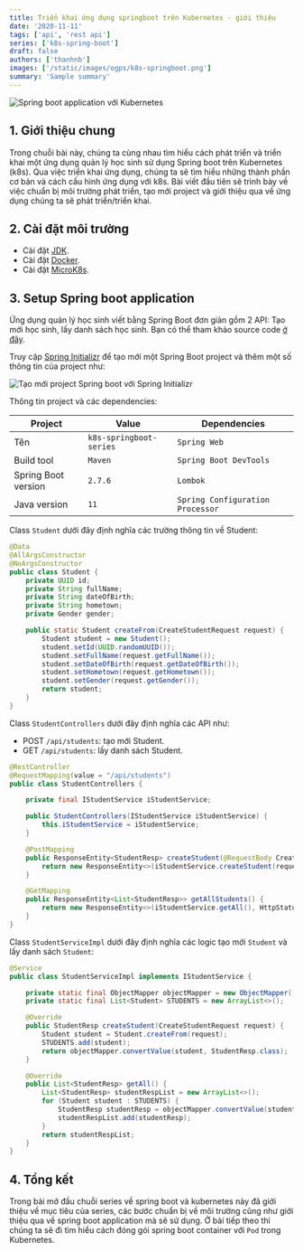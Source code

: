 ```yaml
---
title: Triển khai ứng dụng springboot trên Kubernetes - giới thiệu
date: '2020-11-11'
tags: ['api', 'rest api']
series: ['k8s-spring-boot']
draft: false
authors: ['thanhnb']
images: ['/static/images/ogps/k8s-springboot.png']
summary: 'Sample summary'
---
```


![Spring boot application với Kubernetes](/static/images/ogps/k8s-springboot.png)

<TOCInline toc={props.toc} asDisclosure />

## 1. Giới thiệu chung

Trong chuỗi bài này, chúng ta cùng nhau tìm hiểu cách phát triển và triển khai một ứng dụng quản lý học sinh sử dụng Spring boot trên Kubernetes (k8s). Qua việc triển khai ứng dụng, chúng ta sẽ tìm hiểu những thành phần cơ bản và cách cấu hình ứng dụng với k8s. Bài viết đầu tiên sẽ trình bày về việc chuẩn bị môi trường phát triển, tạo mới project và giới thiệu qua về ứng dụng chúng ta sẽ phát triển/triển khai.

## 2. Cài đặt môi trường

- Cài đặt [JDK](https://docs.oracle.com/javase/8/docs/technotes/guides/install/install_overview.html).
- Cài đặt [Docker](https://docs.docker.com/engine/install/ubuntu/).
- Cài đặt [MicroK8s](https://microk8s.io/tutorials).

## 3. Setup Spring boot application

Ứng dụng quản lý học sinh viết bằng Spring Boot đơn giản gồm 2 API: Tạo mới học sinh, lấy danh sách học sinh. Bạn có thể tham khảo source code [ở đây](https://github.com/nbthanh98/k8s-springboot-series).

Truy cập [Spring Initializr](https://start.spring.io/) để tạo mới một Spring Boot project và thêm một số thông tin của project như:

![Tạo mới project Spring boot với Spring Initializr](/static/images/assets/tao-moi-project-springboot.png)

Thông tin project và các dependencies:

| Project             | Value                   | Dependencies                     |
| ------------------- | ----------------------- | -------------------------------- |
| Tên                 | `k8s-springboot-series` | `Spring Web`                     |
| Build tool          | `Maven`                 | `Spring Boot DevTools`           |
| Spring Boot version | `2.7.6`                 | `Lombok`                         |
| Java version        | `11`                    | `Spring Configuration Processor` |

Class `Student` dưới đây định nghĩa các trường thông tin về Student:

```java
@Data
@AllArgsConstructor
@NoArgsConstructor
public class Student {
    private UUID id;
    private String fullName;
    private String dateOfBirth;
    private String hometown;
    private Gender gender;

    public static Student createFrom(CreateStudentRequest request) {
        Student student = new Student();
        student.setId(UUID.randomUUID());
        student.setFullName(request.getFullName());
        student.setDateOfBirth(request.getDateOfBirth());
        student.setHometown(request.getHometown());
        student.setGender(request.getGender());
        return student;
    }
}
```

Class `StudentControllers` dưới đây định nghĩa các API như:

- POST `/api/students`: tạo mới Student.
- GET `/api/students`: lấy danh sách Student.

```java
@RestController
@RequestMapping(value = "/api/students")
public class StudentControllers {

    private final IStudentService iStudentService;

    public StudentControllers(IStudentService iStudentService) {
        this.iStudentService = iStudentService;
    }

    @PostMapping
    public ResponseEntity<StudentResp> createStudent(@RequestBody CreateStudentRequest request) {
        return new ResponseEntity<>(iStudentService.createStudent(request), HttpStatus.CREATED);
    }

    @GetMapping
    public ResponseEntity<List<StudentResp>> getAllStudents() {
        return new ResponseEntity<>(iStudentService.getAll(), HttpStatus.OK);
    }
}
```

Class `StudentServiceImpl` dưới đây định nghĩa các logic tạo mới `Student` và lấy danh sách `Student`:

```java
@Service
public class StudentServiceImpl implements IStudentService {

    private static final ObjectMapper objectMapper = new ObjectMapper();
    private static final List<Student> STUDENTS = new ArrayList<>();

    @Override
    public StudentResp createStudent(CreateStudentRequest request) {
        Student student = Student.createFrom(request);
        STUDENTS.add(student);
        return objectMapper.convertValue(student, StudentResp.class);
    }

    @Override
    public List<StudentResp> getAll() {
        List<StudentResp> studentRespList = new ArrayList<>();
        for (Student student : STUDENTS) {
            StudentResp studentResp = objectMapper.convertValue(student, StudentResp.class);
            studentRespList.add(studentResp);
        }
        return studentRespList;
    }
}
```

## 4. Tổng kết

Trong bài mở đầu chuỗi series về spring boot và kubernetes này đã giới thiệu về mục tiêu của series, các bước chuẩn bị về môi trường cũng như giới thiệu qua về spring boot application mà sẽ sử dụng. Ở bài tiếp theo thì chúng ta sẽ đi tìm hiểu cách đóng gói spring boot container với `Pod` trong Kubernetes.
